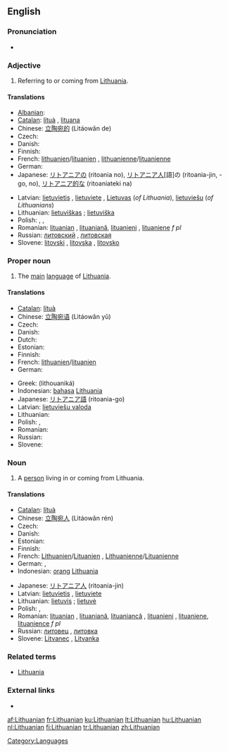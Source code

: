 {{interwiktionary|code=lt}}
{{wikipedia}}
==English==

===Pronunciation===
* {{IPA|/ˌlɪθuˈeɪniən/}}
*: {{rhymes|eɪniən}}

===Adjective===
{{en-adj}}

# Referring to or coming from [[Lithuania]].

====Translations====
{{trans-top|referring to Lithuania}}
* [[Albanian]]: {{t+|sq|Lithuishte|m}}
* [[Catalan]]: [[lituà]] {{m}}, [[lituana]] {{f}}
* Chinese: [[立陶宛的]] (Lìtáowǎn de)
* Czech: {{t-|cs|litevský|m}}
* Danish: {{t+|da|litauisk}}
* Finnish: {{t+|fi|liettualainen}}
* French: [[lithuanien]]/[[lituanien]] {{m}}, [[lithuanienne]]/[[lituanienne]] {{f}}
* German: {{t+|de|litauisch}}
* Japanese: [[リトアニア]]の (ritoania no), [[リトアニア人]][語]の (ritoania-jin, -go, no), [[リトアニア]][[的]]な (ritoaniateki na)
{{trans-mid}}
* Latvian: [[lietuvietis]] {{m}}, [[lietuviete]] {{f}}, [[Lietuvas]] (''of Lithuania''), [[lietuviešu]] (''of Lithuanians'')
* Lithuanian: [[lietuviškas]] {{m}}; [[lietuviška]] {{f}}
* Polish: {{t+|pl|litewski|m}}, {{t-|pl|litewska|f}}, {{t-|pl|litewskie|n}}
* Romanian: [[lituanian]] {{m}}, [[lituaniană]]{{f}}, [[lituanieni]] {{p}}, [[lituaniene]] ''f pl''
* Russian: [[литовский]] {{m}}, [[литовская]] {{f}}
* Slovene: [[litovski]] {{m}}, [[litovska]] {{f}}, [[litovsko]] {{n}}
{{trans-bottom}}

===Proper noun===
{{en-proper noun}}

# The [[main]] [[language]] of [[Lithuania]].

====Translations====
{{trans-top|language}}
* [[Catalan]]: [[lituà]]
* Chinese: [[立陶宛语]] (Lìtáowǎn yǔ)
* Czech: {{t-|cs|litevština|f}}
* Danish: {{t+|da|litauisk}}
* Dutch: {{t+|nl|Litouws}}
* Estonian: {{t+|et|leedu keel}}
* Finnish: {{t+|fi|liettua|alt=liettuan}} {{t+|fi|kieli}}
* French: [[lithuanien]]/[[lituanien]] {{m}}
* German: {{t+|de|Litauisch|n}}
{{trans-mid}}
* Greek: {{t+|el|λιθουανικά|n|p|sc=Grek}} (lithouaniká)
* Indonesian: [[bahasa]] [[Lithuania]]
* Japanese: [[リトアニア語]] (ritoania-go)
* Latvian: [[lietuviešu valoda]]
* Lithuanian: {{t+|lt|lietuvių kalba|f|xs=Lithuanian}}
* Polish: {{t+|pl|język litewski}}, {{t+|pl|litewski}}
* Romanian: {{t-|ro|limba lituaniană|f}}
* Russian: {{t+|ru|литовский язык|m|tr=litóvskij jazýk|sc=Cyrl}}
* Slovene: {{t-|sl|litovščina|f}}
{{trans-bottom}}

===Noun===
{{en-noun}}

# A [[person]] living in or coming from Lithuania.

====Translations====
{{trans-top|person from Lithuania}}
* [[Catalan]]: [[lituà]] {{m}}
* Chinese: [[立陶宛人]] (Lìtáowǎn rén)
* Czech: {{t-|cs|Litevec|m}}
* Danish: {{t+|da|litauer}}
* Estonian: {{t-|et|leedulane}}
* Finnish: {{t+|fi|liettualainen}}
* French: [[Lithuanien]]/[[Lituanien]] {{m}}, [[Lithuanienne]]/[[Lituanienne]] {{f}}
* German: {{t+|de|Litauer|m}}, {{t+|de|Litauerin|f}}
* Indonesian: [[orang]] [[Lithuania]]
{{trans-mid}}
* Japanese: [[リトアニア人]] (ritoania-jin)
* Latvian: [[lietuvietis]] {{m}}, [[lietuviete]] {{f}}
* Lithuanian: [[lietuvis]] {{m}}; [[lietuvė]] {{f}}
* Polish: {{t+|pl|Litwin|m}}, {{t+|pl|Litwinka|f}}
* Romanian: [[lituanian]] {{m}}, [[lituaniană]], [[lituaniancă]] {{f}}, [[lituanieni]] {{p}}, [[lituaniene]], [[lituanience]] ''f pl''
* Russian: [[литовец]] {{m}}, [[литовка]] {{f}}
* Slovene: [[Litvanec]] {{m}}, [[Litvanka]] {{f}}
{{trans-bottom}}

===Related terms===
* [[Lithuania]]

===External links===
* {{ISO 639|link=Ethnologue|1code=lt|code=lit}}

[[Category:Languages]]

[[af:Lithuanian]]
[[fr:Lithuanian]]
[[ku:Lithuanian]]
[[lt:Lithuanian]]
[[hu:Lithuanian]]
[[nl:Lithuanian]]
[[fi:Lithuanian]]
[[tr:Lithuanian]]
[[zh:Lithuanian]]